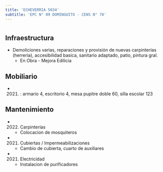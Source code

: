 ```yaml
---
title: 'ECHEVERRIA 5034'
subtitle: 'EPC N° 09 DOMINGUITO - CENS N° 78'
---
```


#
## Infraestructura

* Demoliciones varias, reparaciones y provisión de nuevas carpinterías (herreria), accesibilidad basica, sanitario adaptado, patio, pintura gral. 
    + En Obra - Mejora Edilicia 


## Mobiliario

*  (2021) : armario 4, escritorio 4, mesa pupitre doble 60, silla escolar 123 





## Mantenimiento

*  (2022) Carpinterías 
    + Colocacion de mosquiteros

*  (2021) Cubiertas / Impermeabilizaciones 
    + Cambio de cubierta, cuarto de auxiliares

*  (2021) Electricidad 
    + Instalacion de purificadores







